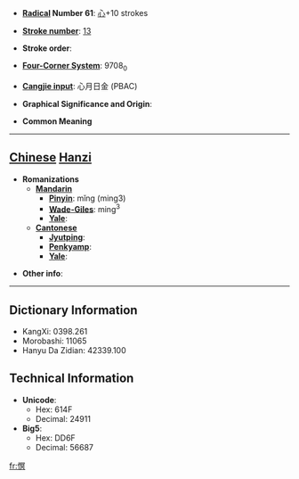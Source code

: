 * '''[[Wiktionary:Chinese radical index| Radical]] Number 61''': [[Wiktionary:Chinese radical index 心|心]]+10 strokes

* '''[[Wiktionary:Chinese total strokes index|Stroke number]]''': [[Wiktionary:Chinese total strokes index 13|13]]

* '''Stroke order''': 

* '''[[Wiktionary:Chinese four corner index|Four-Corner System]]''': 9708<sub>0</sub>

* '''[[Wiktionary:Chinese Cangjie index|Cangjie input]]''': 心月日金 (PBAC)

* '''Graphical Significance and Origin''': 

* '''Common Meaning'''

----

== [[Chinese]] [[Hanzi]] ==

* '''Romanizations'''
** '''[[Mandarin]]'''
*** '''[[Pinyin]]''': mǐng (ming3)
*** '''[[Wade-Giles]]''': ming<sup>3</sup>
*** '''[[Yale]]''': 
** '''[[Cantonese]]'''
*** '''[[Jyutping]]''':
*** '''[[Penkyamp]]''': 
*** '''[[Yale]]''': 

* '''Other info''': 

----

== Dictionary Information ==

* KangXi: 0398.261
* Morobashi: 11065
* Hanyu Da Zidian: 42339.100

== Technical Information ==

* '''Unicode''':
** Hex: 614F
** Decimal: 24911
* '''Big5''':
** Hex: DD6F
** Decimal: 56687

[[fr:慏]]